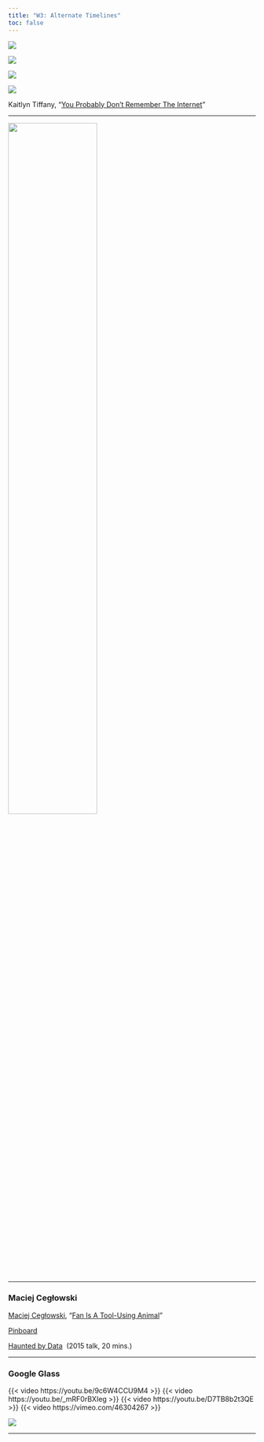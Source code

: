 ```yaml
---
title: "W3: Alternate Timelines"
toc: false
---
```


::: {.column-page layout="[[24, -1, 24, -1, 24, -1, 24, 1]]"}
[![](../img/tumblrporn.jpeg)](http://www.instarbooks.com/books/tumblr-porn.html)

[![](../img/toriamos.jpeg)](http://www.instarbooks.com/books/tori-amos-bootleg-webring.html)

[![](../img/googleglass.jpeg)](http://www.instarbooks.com/books/google-glass.html)

[![](../img/myspacescenequeens.jpeg)](http://www.instarbooks.com/books/myspace-scene-queens.html)
:::

Kaitlyn Tiffany, "[You Probably Don't Remember The Internet](https://canvas.emerson.edu/courses/1932613/files/145219877?wrap=1 "'Remember the Internet'_ An Encyclopedia of Online Life - The Atlantic.pdf")"

------------------------------------------------------------------------

[![](../img/kaitlyn-tiffany.jpeg){width="60%" fig-align="left"}](https://us.macmillan.com/books/9780374539184/everythingineedigetfromyou)

------------------------------------------------------------------------

### Maciej Cegłowski

[Maciej Cegłowski](https://idlewords.com/about.htm), "[Fan Is A Tool-Using Animal](https://idlewords.com/talks/fan_is_a_tool_using_animal.htm)"

[Pinboard](http://pinboard.in/)

[Haunted by Data](https://idlewords.com/talks/haunted_by_data.htm)  (2015 talk, 20 mins.)

------------------------------------------------------------------------

### Google Glass

{{< video https://youtu.be/9c6W4CCU9M4 >}} {{< video https://youtu.be/_mRF0rBXIeg >}} {{< video https://youtu.be/D7TB8b2t3QE >}} {{< video https://vimeo.com/46304267 >}}

[![](../img/insight.png){fig-align="left"}](https://www.explainxkcd.com/wiki/index.php/Category:Google_Glass)

------------------------------------------------------------------------
